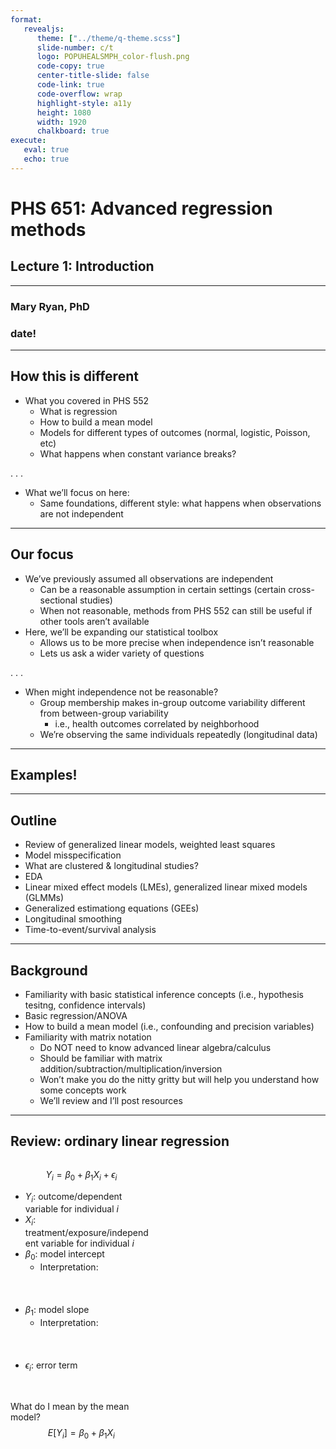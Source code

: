 ```yaml
---
format: 
   revealjs:
      theme: ["../theme/q-theme.scss"]
      slide-number: c/t
      logo: POPUHEALSMPH_color-flush.png
      code-copy: true
      center-title-slide: false
      code-link: true
      code-overflow: wrap
      highlight-style: a11y
      height: 1080
      width: 1920
      chalkboard: true
execute: 
   eval: true
   echo: true
---
```



<h1> PHS 651: Advanced regression methods </h1>

<h2> Lecture 1: Introduction </h2>

<hr>

<h3> Mary Ryan, PhD </h3>

<h3> date! </h3>

---

## How this is different

- What you covered in PHS 552
   - What is regression
   - How to build a mean model
   - Models for different types of outcomes (normal, logistic, Poisson, etc)
   - What happens when constant variance breaks?

. . .

- What we'll focus on here:
   - Same foundations, different style: what happens when observations [are not]{.alert} independent
      <!-- - Clustered data -->
      <!-- - Longitudinal/repeated measures data -->
      <!-- - Time-to-event/survival data -->

---

## Our focus

- We've previously assumed all observations are [independent]{.alert}
   - Can be a reasonable assumption in certain settings (certain cross-sectional studies)
   - When not reasonable, methods from PHS 552 can still be useful if other tools aren't available
   
- Here, we'll be [expanding our statistical toolbox]{.alert}
   - Allows us to be [more precise]{.alert} when independence isn't reasonable
   - Lets us ask a [wider variety]{.alert} of questions

. . .

- When might independence not be reasonable?
   - Group membership makes in-group outcome variability different from between-group variability
      - i.e., health outcomes correlated by neighborhood
   - We're observing the same individuals repeatedly (longitudinal data)

---

## Examples!

---

## Outline

- Review of generalized linear models, weighted least squares
- Model misspecification
- What are clustered & longitudinal studies?
- EDA
- Linear mixed effect models (LMEs), generalized linear mixed models (GLMMs)
- Generalized estimationg equations (GEEs)
- Longitudinal smoothing
- Time-to-event/survival analysis

---

## Background

- Familiarity with basic statistical inference concepts (i.e., hypothesis tesitng, confidence intervals)
- Basic regression/ANOVA
- How to build a mean model (i.e., confounding and precision variables)
- Familiarity with matrix notation
   - Do NOT need to know advanced linear algebra/calculus
   - Should be familiar with matrix addition/subtraction/multiplication/inversion
   - Won't make you do the nitty gritty but will help you understand how some concepts work
   - We'll review and I'll post resources
   
---

## Review: ordinary linear regression
::: {columns}

::: {.column width="45%"}
$$Y_i = \beta_0 + \beta_1 X_i + \epsilon_i$$

- $Y_i$: outcome/dependent variable for individual $i$
- $X_i$: treatment/exposure/independent variable for individual $i$
- $\beta_0$: model intercept
   - Interpretation:
   <br>
   <br>
   <br>
   <br>
- $\beta_1$: model slope
   - Interpretation:
   <br>
   <br>
   <br>
   <br>
   
- $\epsilon_i$: error term

:::

::: {.column width="45%"}
<br>
What do I mean by the [mean model]{.alert}?
$$E[Y_i] = \beta_0 + \beta_1 X_i$$ 
:::

:::